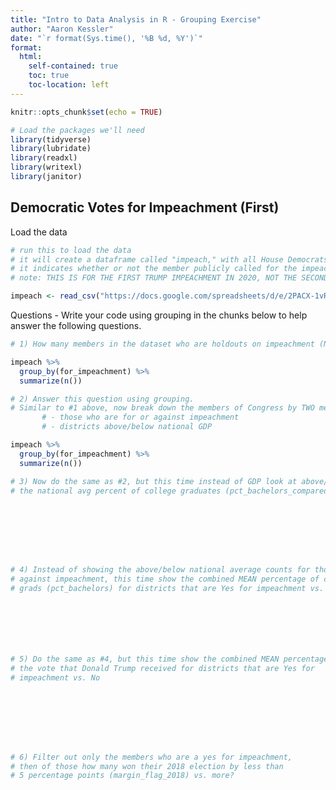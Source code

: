 ```yaml
---
title: "Intro to Data Analysis in R - Grouping Exercise"
author: "Aaron Kessler"
date: "`r format(Sys.time(), '%B %d, %Y')`"
format:
  html:
    self-contained: true
    toc: true
    toc-location: left
---
```


```r
knitr::opts_chunk$set(echo = TRUE)

# Load the packages we'll need
library(tidyverse)
library(lubridate)
library(readxl)
library(writexl)
library(janitor)

```

## Democratic Votes for Impeachment (First)

Load the data

```r
# run this to load the data 
# it will create a dataframe called "impeach," with all House Democrats and election results/demographics
# it indicates whether or not the member publicly called for the impeachment 
# note: THIS IS FOR THE FIRST TRUMP IMPEACHMENT IN 2020, NOT THE SECOND IN 2021

impeach <- read_csv("https://docs.google.com/spreadsheets/d/e/2PACX-1vRh8d5JaDqBtByzNw2JZF3idaACobDhhk-p7chJoktA0HawELHFOvjQOqCpzGA4MGONvPlR7GASqW-K/pub?gid=1765341510&single=true&output=csv")
```

Questions - Write your code using grouping in the chunks below to help answer the following questions.

```r
# 1) How many members in the dataset who are holdouts on impeachment (NO in for_impeachment) vs. supporters (YES)?

impeach %>% 
  group_by(for_impeachment) %>% 
  summarize(n())

```


```r
# 2) Answer this question using grouping.
# Similar to #1 above, now break down the members of Congress by TWO measures:
       # - those who are for or against impeachment
       # - districts above/below national GDP

impeach %>% 
  group_by(for_impeachment) %>% 
  summarize(n())

```


```r
# 3) Now do the same as #2, but this time instead of GDP look at above/below 
# the national avg percent of college graduates (pct_bachelors_compared_to_national)









```


```r
# 4) Instead of showing the above/below national average counts for those for or 
# against impeachment, this time show the combined MEAN percentage of college
# grads (pct_bachelors) for districts that are Yes for impeachment vs. No








```


```r
# 5) Do the same as #4, but this time show the combined MEAN percentage of 
# the vote that Donald Trump received for districts that are Yes for 
# impeachment vs. No









```


```r
# 6) Filter out only the members who are a yes for impeachment, 
# then of those how many won their 2018 election by less than
# 5 percentage points (margin_flag_2018) vs. more?
  
  







```

